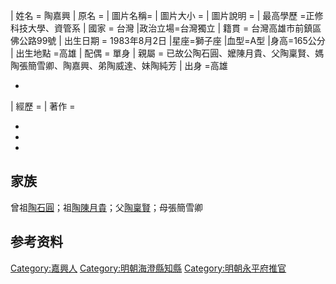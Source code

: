
| 姓名 = 陶嘉興
| 原名 =
| 圖片名稱= 
| 圖片大小 =
| 圖片說明 = 
| 最高學歷 =正修科技大學、資管系
| 國家 = 台灣
|政治立場=台灣獨立
| 籍貫 = 台灣高雄市前鎮區佛公路99號
| 出生日期 = 1983年8月2日
|星座=獅子座
|血型=A型
|身高=165公分
| 出生地點 =高雄
| 配偶 = 單身
| 親屬 = 已故公陶石圓、嬤陳月貴、父陶稟賢、媽陶張簡雪卿、陶嘉興、弟陶威達、妹陶純芳
| 出身 =高雄
* 
| 經歷 =
| 著作 =  
*
*
*

== 家族 ==
曾祖[[陶石圓|陶石圓]]；祖[[陶陳月貴|陶陳月貴]]；父[[陶稟賢|陶稟賢]]；母張簡雪卿

== 参考资料 ==
{{reflist}}

{{start box}}
{{s-off}}
{{s-before|[[毛尚忠|毛尚忠]]}}
{{s-title|明朝海澄縣知縣|1610年－1616年}}
{{s-after|[[傅櫆|傅櫆]]}}
{{end box}}

{{萬曆三十八年庚戌科殿试金榜}}

{{Authority control}}

{{DEFAULTSORT:}}
[[Category:嘉興人|Category:嘉興人]]
[[Category:明朝海澄縣知縣|Category:明朝海澄縣知縣]]
[[Category:明朝永平府推官|Category:明朝永平府推官]]


{{明朝人物小作品}}